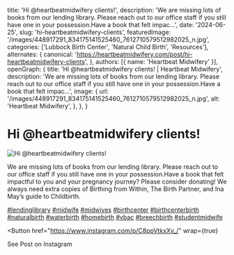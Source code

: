   title: 'Hi @heartbeatmidwifery clients!',
  description: 'We are missing lots of books from our lending library. Please reach out to our office staff if you still have one in your possession.Have a book that felt impac...',
  date: '2024-06-25',
  slug: 'hi-heartbeatmidwifery-clients',
  featuredImage: '/images/448917291_834175141525460_7612710579512982025_n.jpg',
  categories: ['Lubbock Birth Center', 'Natural Child Birth', 'Resources'],
  alternates: {
    canonical: 'https://heartbeatmidwifery.com/post/hi-heartbeatmidwifery-clients',
  },
  authors: [{ name: 'Heartbeat Midwifery' }],
  openGraph: {
    title: 'Hi @heartbeatmidwifery clients! | Heartbeat Midwifery',
    description: 'We are missing lots of books from our lending library. Please reach out to our office staff if you still have one in your possession.Have a book that felt impac...',
    image: {
      url: '/images/448917291_834175141525460_7612710579512982025_n.jpg',
      alt: 'Heartbeat Midwifery',
    },
  },
}


# Hi @heartbeatmidwifery clients!

<Image
  src="/images/448917291_834175141525460_7612710579512982025_n.jpg"
  size="large"
  wrap={true}
  alt="Hi @heartbeatmidwifery clients!"
/>

We are missing lots of books from our lending library. Please reach out to our office staff if you still have one in your possession.Have a book that felt impactful to you and your pregnancy journey? Please consider donating! We always need extra copies of Birthing from Within, The Birth Partner, and Ina May’s guide to Childbirth.

[#lendinglibrary](https://www.instagram.com/explore/tags/lendinglibrary/) [#midwife](https://www.instagram.com/explore/tags/midwife/) [#midwives](https://www.instagram.com/explore/tags/midwives/) [#birthcenter](https://www.instagram.com/explore/tags/birthcenter/) [#birthcenterbirth](https://www.instagram.com/explore/tags/birthcenterbirth/) [#naturalbirth](https://www.instagram.com/explore/tags/naturalbirth/) [#waterbirth](https://www.instagram.com/explore/tags/waterbirth/) [#homebirth](https://www.instagram.com/explore/tags/homebirth/) [#vbac](https://www.instagram.com/explore/tags/vbac/) [#breechbirth](https://www.instagram.com/explore/tags/breechbirth/) [#studentmidwife](https://www.instagram.com/explore/tags/studentmidwife/)

<Button
  href="https://www.instagram.com/p/C8ppVtkxXv_/"
  wrap={true}
>
  See Post on Instagram
</Button>
